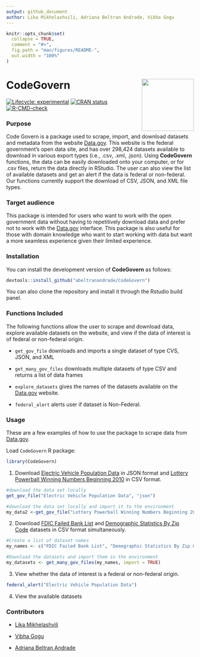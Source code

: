 ```yaml
---
output: github_document
author: Lika Mikhelashvili, Adriana Beltran Andrade, Vibha Gogu
---
```


<!-- README.md is generated from README.Rmd. Please edit that file -->

```r
knitr::opts_chunk$set(
  collapse = TRUE,
  comment = "#>",
  fig.path = "man/figures/README-",
  out.width = "100%"
)
```

# CodeGovern <img src="data-raw/hex_codegovern_US_colors-removebg-preview.png" align="right" height=140/>

<!-- badges: start -->
[![Lifecycle: experimental](https://img.shields.io/badge/lifecycle-experimental-orange.svg)](https://lifecycle.r-lib.org/articles/stages.html#experimental)
[![CRAN status](https://www.r-pkg.org/badges/version/CodeGovern)](https://CRAN.R-project.org/package=CodeGovern)
[![R-CMD-check](https://github.com/abeltranandrade/CodeGovern/actions/workflows/R-CMD-check.yaml/badge.svg)](https://github.com/abeltranandrade/CodeGovern/actions/workflows/R-CMD-check.yaml)
<!-- badges: end -->

### Purpose
Code Govern is a package used to scrape, import, and download datasets and metadata from the website [Data.gov](https://data.gov/). This website is the federal government's open data site, and has over 298,424 datasets available to download in various export types (i.e., .csv, .xml, .json). Using **CodeGovern** functions, the data can be easily downloaded onto your computer, or for .csv files, return the data directly in RStudio. The user can also view the list of available datasets and get an alert if the data is federal or non-federal. Our functions currently support the download of CSV, JSON, and XML file types.  

### Target audience
This package is intended for users who want to work with the open government data without having to repetitively download data and prefer not to work with the [Data.gov](https://data.gov/) interface. This package is also useful for those with domain knowledge who want to start working with data but want a more seamless experience given their limited experience.


### Installation

You can install the development version of **CodeGovern** as follows:

``` r
devtools::install_github("abeltranandrade/CodeGovern")
```
You can also clone the repository and install it through the Rstudio build panel. 

### Functions Included

The following functions allow the user to scrape and download data, explore available datasets on the website, and view if the data of interest is of federal or non-federal origin.

- `get_gov_file` downloads and imports a single dataset of type CVS, JSON, and XML

- `get_many_gov_files` downloads multiple datasets of type CSV and returns a list of data frames

- `explore_datasets` gives the names of the datasets available on the [Data.gov](https://data.gov/) website.

- `federal_alert` alerts user if dataset is Non-Federal. 


### Usage

These are a few examples of how to use the package to scrape data from [Data.gov](https://data.gov/).

Load `CodeGovern` R package:

```r
library(CodeGovern)
```

1. Download [Electric Vehicle Population Data](https://catalog.data.gov/dataset/electric-vehicle-population-data) in JSON format and [Lottery Powerball Winning Numbers Beginning 2010](https://catalog.data.gov/dataset/lottery-powerball-winning-numbers-beginning-2010) in CSV format.

```r
#download the data set locally
get_gov_file("Electric Vehicle Population Data", "json") 

#download the data set locally and import it to the environment
my_data2 <-get_gov_file("Lottery Powerball Winning Numbers Beginning 2010", "csv") 
```

2. Download [FDIC Failed Bank List](https://catalog.data.gov/dataset/fdic-failed-bank-list) and [Demographic Statistics By Zip Code](https://catalog.data.gov/dataset/demographic-statistics-by-zip-code) datasets in CSV format simultaneously.
```r
#Create a list of dataset names
my_names <- c("FDIC Failed Bank List", "Demographic Statistics By Zip Code")

#Download the datasets and import them in the environment
my_datasets <- get_many_gov_files(my_names, import = TRUE)
```

3. View whether the data of interest is a federal or non-federal origin.

```r
federal_alert("Electric Vehicle Population Data")
```

4. View the available datasets

### Contributors

- [Lika Mikhelashvili](https://github.com/lmikhelashvili)

- [Vibha Gogu](https://github.com/vibhagogu)

- [Adriana Beltran Andrade](https://github.com/abeltranandrade)
